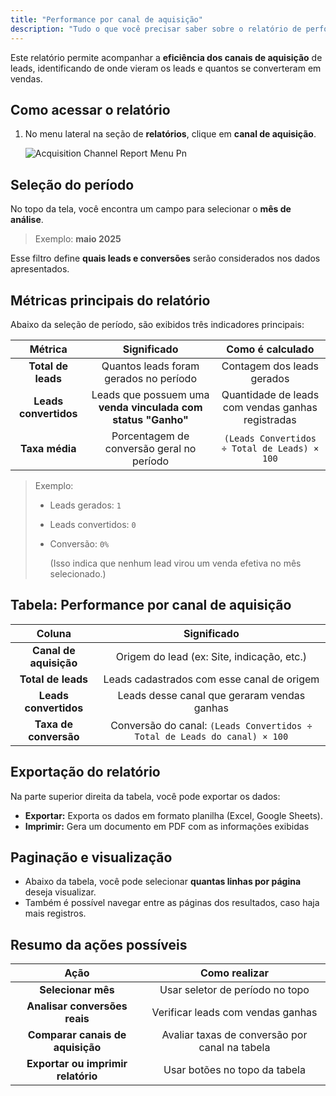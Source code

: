 ```yaml
---
title: "Performance por canal de aquisição"
description: "Tudo o que você precisar saber sobre o relatório de performance por canal de aquisição no gc vendas."
---
```


Este relatório permite acompanhar a **eficiência dos canais de aquisição** de leads, identificando de onde vieram os leads e quantos se converteram em vendas.

## Como acessar o relatório

1. No menu lateral na seção de **relatórios**, clique em **canal de aquisição**.

   ![Acquisition Channel Report Menu Pn](/images/relatorios/canal-de-aquisicao/acquisition-channel-report-menu.png)

## Seleção do período

No topo da tela, você encontra um campo para selecionar o **mês de análise**.

> Exemplo: **maio 2025**

Esse filtro define **quais leads e conversões** serão considerados nos dados apresentados.

## **Métricas principais do relatório**

Abaixo da seleção de período, são exibidos três indicadores principais:

| Métrica               | Significado                                                  | Como é calculado                                  |
| :-------------------: | :----------------------------------------------------------: | :-----------------------------------------------: |
| **Total de leads**    | Quantos leads foram gerados no período                       | Contagem dos leads gerados                        |
| **Leads convertidos** | Leads que possuem uma **venda vinculada com status "Ganho"** | Quantidade de leads com vendas ganhas registradas |
| **Taxa média**        | Porcentagem de conversão geral no período                    | `(Leads Convertidos ÷ Total de Leads) × 100`      |

> Exemplo:
>
> - Leads gerados: `1`
> - Leads convertidos: `0`
> - Conversão: `0%`
>
>   (Isso indica que nenhum lead virou um venda efetiva no mês selecionado.)

## Tabela: Performance por canal de aquisição

| Coluna                 | Significado                                                               |
| :--------------------: | :-----------------------------------------------------------------------: |
| **Canal de aquisição** | Origem do lead (ex: Site, indicação, etc.)                                |
| **Total de leads**     | Leads cadastrados com esse canal de origem                                |
| **Leads convertidos**  | Leads desse canal que geraram vendas ganhas                               |
| **Taxa de conversão**  | Conversão do canal: `(Leads Convertidos ÷ Total de Leads do canal) × 100` |

## Exportação do relatório

Na parte superior direita da tabela, você pode exportar os dados:

- **Exportar:** Exporta os dados em formato planilha (Excel, Google Sheets).
- **Imprimir:** Gera um documento em PDF com as informações exibidas

## Paginação e visualização

- Abaixo da tabela, você pode selecionar **quantas linhas por página** deseja visualizar.
- Também é possível navegar entre as páginas dos resultados, caso haja mais registros.

## Resumo da ações possíveis

| Ação                               | Como realizar                                  |
| :--------------------------------: | :--------------------------------------------: |
| **Selecionar mês**                 | Usar seletor de período no topo                |
| **Analisar conversões reais**      | Verificar leads com vendas ganhas              |
| **Comparar canais de aquisição**   | Avaliar taxas de conversão por canal na tabela |
| **Exportar ou imprimir relatório** | Usar botões no topo da tabela                  |